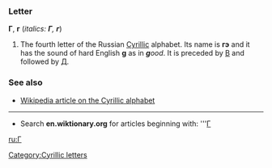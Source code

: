 ===Letter===
'''Г''', '''г''' (''italics: '''Г''', '''г''''')

#The fourth letter of the Russian [[Cyrillic]] alphabet. Its name is '''гэ''' {{IPA|(gɛ)}} and it has the sound of hard English '''g''' as in '''''g'''ood''. It is preceded by [[В]] and followed by [[Д]].

===See also===
*[[w:Cyrillic alphabet|Wikipedia article on the Cyrillic alphabet]]

----

*Search '''en.wiktionary.org''' for articles beginning with: '''[http://wiktionary.org/w/wiki.phtml?title=Special:Allpages&from=Г Г]

[[ru:Г]]
[[Category:Cyrillic letters]]
